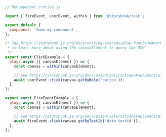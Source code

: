 ```js
// MyComponent.stories.js

import { fireEvent, userEvent, within } from '@storybook/test';

export default {
  component: 'demo-my-component',
};

/* See https://storybook.js.org/docs/writing-stories/play-function#working-with-the-canvas
 * to learn more about using the canvasElement to query the DOM
 */
export const ClickExample = {
  play: async ({ canvasElement }) => {
    const canvas = within(canvasElement);

    // See https://storybook.js.org/docs/essentials/actions#automatically-matching-args to learn how to setup logging in the Actions panel
    await userEvent.click(canvas.getByRole('button'));
  },
};

export const FireEventExample = {
  play: async ({ canvasElement }) => {
    const canvas = within(canvasElement);

    // See https://storybook.js.org/docs/essentials/actions#automatically-matching-args to learn how to setup logging in the Actions panel
    await fireEvent.click(canvas.getByTestId('data-testid'));
  },
};
```
